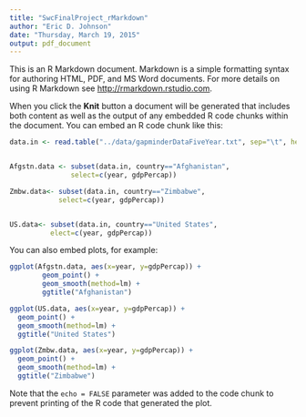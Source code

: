 ```yaml
---
title: "SwcFinalProject_rMarkdown"
author: "Eric D. Johnson"
date: "Thursday, March 19, 2015"
output: pdf_document
---
```


This is an R Markdown document. Markdown is a simple formatting syntax for authoring HTML, PDF, and MS Word documents. For more details on using R Markdown see <http://rmarkdown.rstudio.com>.

When you click the **Knit** button a document will be generated that includes both content as well as the output of any embedded R code chunks within the document. You can embed an R code chunk like this:

```r
data.in <- read.table("../data/gapminderDataFiveYear.txt", sep="\t", header = TRUE)


Afgstn.data <- subset(data.in, country=="Afghanistan", 
               select=c(year, gdpPercap))

Zmbw.data<- subset(data.in, country=="Zimbabwe", 
            select=c(year, gdpPercap))


US.data<- subset(data.in, country=="United States", 
          elect=c(year, gdpPercap))
```

You can also embed plots, for example:

```r

ggplot(Afgstn.data, aes(x=year, y=gdpPercap)) +
        geom_point() +
        geom_smooth(method=lm) +
        ggtitle("Afghanistan")

ggplot(US.data, aes(x=year, y=gdpPercap)) +
  geom_point() +
  geom_smooth(method=lm) +
  ggtitle("United States")

ggplot(Zmbw.data, aes(x=year, y=gdpPercap)) +
  geom_point() +
  geom_smooth(method=lm) +
  ggtitle("Zimbabwe")
```

Note that the `echo = FALSE` parameter was added to the code chunk to prevent printing of the R code that generated the plot.
